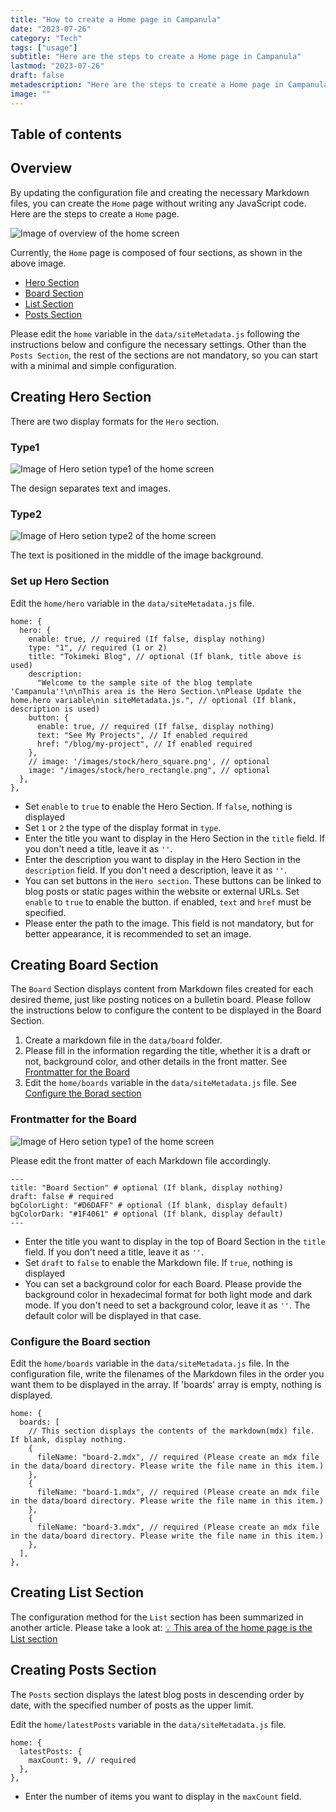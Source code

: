 ```yaml
---
title: "How to create a Home page in Campanula"
date: "2023-07-26"
category: "Tech"
tags: ["usage"]
subtitle: "Here are the steps to create a Home page in Campanula"
lastmod: "2023-07-26"
draft: false
metadescription: "Here are the steps to create a Home page in Campanula"
image: ""
---
```


## Table of contents

## Overview

By updating the configuration file and creating the necessary Markdown files, you can create the `Home` page without writing any JavaScript code.
Here are the steps to create a `Home` page.

![Image of overview of the home screen](/images/blog/usage-home-overview.png)

Currently, the `Home` page is composed of four sections, as shown in the above image.

- [Hero Section](#creating-hero-section)
- [Board Section](#creating-board-section)
- [List Section](#creating-list-section)
- [Posts Section](#creating-posts-section)

Please edit the `home` variable in the `data/siteMetadata.js` following the instructions below and configure the necessary settings.
Other than the `Posts Section`, the rest of the sections are not mandatory, so you can start with a minimal and simple configuration.

## Creating Hero Section

There are two display formats for the `Hero` section.

### Type1

![Image of Hero setion type1 of the home screen](/images/blog/usage-home-hero-type1.png)

The design separates text and images.

### Type2

![Image of Hero setion type2 of the home screen](/images/blog/usage-home-hero-type2.png)

The text is positioned in the middle of the image background.

### Set up Hero Section

Edit the `home/hero` variable in the `data/siteMetadata.js` file.

```javascript:JavaScript showLineNumbers
home: {
  hero: {
    enable: true, // required (If false, display nothing)
    type: "1", // required (1 or 2)
    title: "Tokimeki Blog", // optional (If blank, title above is used)
    description:
      "Welcome to the sample site of the blog template 'Campanula'!\n\nThis area is the Hero Section.\nPlease Update the home.hero variable\nin siteMetadata.js.", // optional (If blank, description is used)
    button: {
      enable: true, // required (If false, display nothing)
      text: "See My Projects", // If enabled required
      href: "/blog/my-project", // If enabled required
    },
    // image: '/images/stock/hero_square.png', // optional
    image: "/images/stock/hero_rectangle.png", // optional
  },
},
```

- Set `enable` to `true` to enable the Hero Section. If `false`, nothing is displayed
- Set `1` or `2` the type of the display format in `type`.
- Enter the title you want to display in the Hero Section in the `title` field. If you don't need a title, leave it as `''`.
- Enter the description you want to display in the Hero Section in the `description` field. If you don't need a description, leave it as `''`.
- You can set buttons in the `Hero section`. These buttons can be linked to blog posts or static pages within the website or external URLs. Set `enable` to `true` to enable the button. if enabled, `text` and `href` must be specified.
- Please enter the path to the image. This field is not mandatory, but for better appearance, it is recommended to set an image.

## Creating Board Section

The `Board` Section displays content from Markdown files created for each desired theme, just like posting notices on a bulletin board.
Please follow the instructions below to configure the content to be displayed in the Board Section.

1. Create a markdown file in the `data/board` folder.
2. Please fill in the information regarding the title, whether it is a draft or not, background color, and other details in the front matter. See [Frontmatter for the Board](#frontmatter-for-the-board)
3. Edit the `home/boards` variable in the `data/siteMetadata.js` file. See [Configure the Borad section](#configure-the-board-section)

### Frontmatter for the Board

![Image of Hero setion type1 of the home screen](/images/blog/usage-home-board1.png)

Please edit the front matter of each Markdown file accordingly.

```javascript:Frontmatter showLineNumbers
---
title: "Board Section" # optional (If blank, display nothing)
draft: false # required
bgColorLight: "#D6DAFF" # optional (If blank, display default)
bgColorDark: "#1F4061" # optional (If blank, display default)
---
```

- Enter the title you want to display in the top of Board Section in the `title` field. If you don't need a title, leave it as `''`.
- Set `draft` to `false` to enable the Markdown file. If `true`, nothing is displayed
- You can set a background color for each Board. Please provide the background color in hexadecimal format for both light mode and dark mode. If you don't need to set a background color, leave it as `''`. The default color will be displayed in that case.

### Configure the Board section

Edit the `home/boards` variable in the `data/siteMetadata.js` file.
In the configuration file, write the filenames of the Markdown files in the order you want them to be displayed in the array.
If 'boards' array is empty, nothing is displayed.

```javascript:JavaScript showLineNumbers
home: {
  boards: [
    // This section displays the contents of the markdown(mdx) file. If blank, display nothing.
    {
      fileName: "board-2.mdx", // required (Please create an mdx file in the data/board directory. Please write the file name in this item.)
    },
    {
      fileName: "board-1.mdx", // required (Please create an mdx file in the data/board directory. Please write the file name in this item.)
    },
    {
      fileName: "board-3.mdx", // required (Please create an mdx file in the data/board directory. Please write the file name in this item.)
    },
  ],
},
```

## Creating List Section

The configuration method for the `List` section has been summarized in another article.
Please take a look at:
[💡 This area of the home page is the List section](https://campanula-demo.vercel.app/blog/list-area-in-home)

## Creating Posts Section

The `Posts` section displays the latest blog posts in descending order by date, with the specified number of posts as the upper limit.

Edit the `home/latestPosts` variable in the `data/siteMetadata.js` file.

```javascript:JavaScript showLineNumbers
home: {
  latestPosts: {
    maxCount: 9, // required
  },
},
```

- Enter the number of items you want to display in the `maxCount` field.
